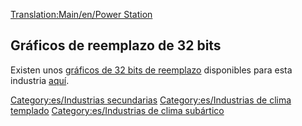 [[Translation:Main/en/Power Station]]
{{es/Industrias| nombre=Central eléctrica
| imagen=Powerstation.png
| climas=[[Main/en/Clima/Es#Templado|Templado]], [[Main/en/Clima/Es#Subártico|Subártico]]
| acepta=[[Main/es/Carbón|Carbón]]
| produce=Nada
| notas=No existe en los climas [[Main/en/Clima/Es#Subtropical|subtropical]] y [[Main/en/Clima/Es#Fantasía|fantasía]]
}}
==Gráficos de reemplazo de 32 bits==
Existen unos [[Main/es/Desarrollo de gráficos de 32 bits|gráficos de 32 bits de reemplazo]] disponibles para esta industria [[Main/es/Lista de archivos descargables de 32 bits|aquí]].

[[Category:es/Industrias secundarias]]
[[Category:es/Industrias de clima templado]]
[[Category:es/Industrias de clima subártico]]